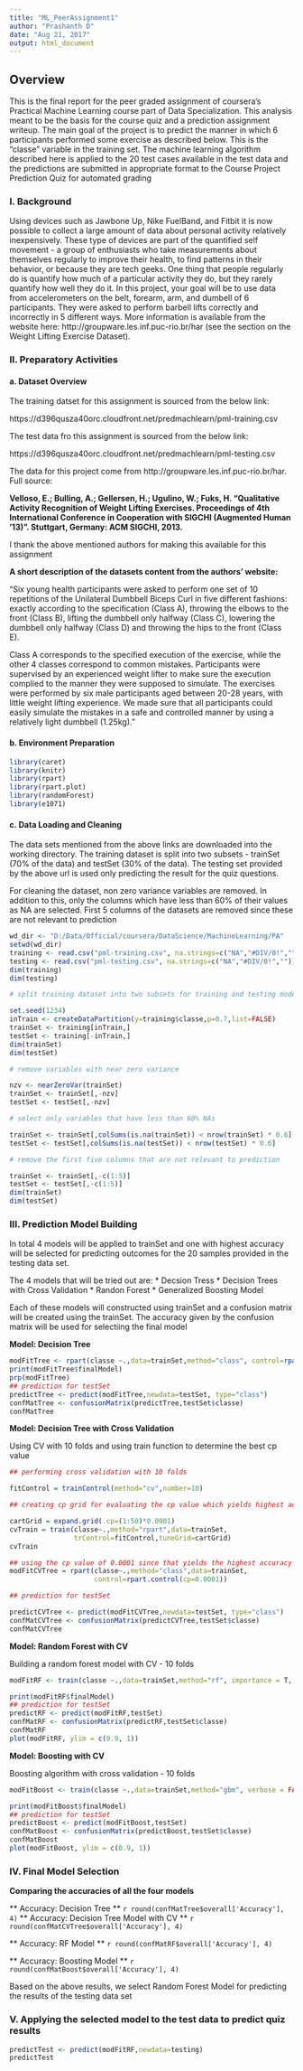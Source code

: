 ---
title: "ML_PeerAssignment1"
author: "Prashanth D"
date: "Aug 21, 2017"
output: html_document
---

## Overview

This is the final report for the peer graded assignment of coursera's Practical Machine Learning course part of Data Specialization. 
This analysis meant to be the basis for the course quiz and a prediction assignment writeup. The main goal of the project is to predict the manner in which 6 participants performed some exercise as described below. This is the "classe" variable in the training set. The machine learning algorithm described here is applied to the 20 test cases available in the test data and the predictions are submitted in appropriate format to the Course Project Prediction Quiz for automated grading

### I. Background
Using devices such as Jawbone Up, Nike FuelBand, and Fitbit it is now possible to collect a large amount of data about personal activity relatively inexpensively. These type of devices are part of the quantified self movement - a group of enthusiasts who take measurements about themselves regularly to improve their health, to find patterns in their behavior, or because they are tech geeks. One thing that people regularly do is quantify how much of a particular activity they do, but they rarely quantify how well they do it. In this project, your goal will be to use data from accelerometers on the belt, forearm, arm, and dumbell of 6 participants. They were asked to perform barbell lifts correctly and incorrectly in 5 different ways. More information is available from the website here: http://groupware.les.inf.puc-rio.br/har (see the section on the Weight Lifting Exercise Dataset).

### II. Preparatory Activities

#### a. Dataset Overview

The training datset for this assignment is sourced from the below link:

https://d396qusza40orc.cloudfront.net/predmachlearn/pml-training.csv

The test data fro this assignment is sourced from the below link:

https://d396qusza40orc.cloudfront.net/predmachlearn/pml-testing.csv

The data for this project come from http://groupware.les.inf.puc-rio.br/har. Full source:

**Velloso, E.; Bulling, A.; Gellersen, H.; Ugulino, W.; Fuks, H. "Qualitative Activity Recognition of Weight Lifting Exercises. Proceedings of 4th International Conference in Cooperation with SIGCHI (Augmented Human '13)". Stuttgart, Germany: ACM SIGCHI, 2013.**

I thank the above mentioned authors for making this available for this assignment

**A short description of the datasets content from the authors' website:**

"Six young health participants were asked to perform one set of 10 repetitions of the Unilateral Dumbbell Biceps Curl in five different fashions: exactly according to the specification (Class A), throwing the elbows to the front (Class B), lifting the dumbbell only halfway (Class C), lowering the dumbbell only halfway (Class D) and throwing the hips to the front (Class E).

Class A corresponds to the specified execution of the exercise, while the other 4 classes correspond to common mistakes. Participants were supervised by an experienced weight lifter to make sure the execution complied to the manner they were supposed to simulate. The exercises were performed by six male participants aged between 20-28 years, with little weight lifting experience. We made sure that all participants could easily simulate the mistakes in a safe and controlled manner by using a relatively light dumbbell (1.25kg)."

#### b. Environment Preparation


```{r, echo=TRUE}

library(caret)
library(knitr)
library(rpart)
library(rpart.plot)
library(randomForest)
library(e1071)

```

#### c. Data Loading and Cleaning

The data sets mentioned from the above links are downloaded into the working directory. The training dataset is split into two subsets - trainSet (70% of the data) and testSet (30% of the data). The testing set provided by the above url is used only predicting the result for the quiz questions.

For cleaning the dataset, non zero variance variables are removed. In addition to this, only the columns which have less than 60% of their values as NA are selected. First 5 columns of the datasets are removed since these are not relevant to prediction

```{r, echo=TRUE}

wd_dir <- "D:/Data/Official/coursera/DataScience/MachineLearning/PA"
setwd(wd_dir)
training <- read.csv("pml-training.csv", na.strings=c("NA","#DIV/0!",""))
testing <- read.csv("pml-testing.csv", na.strings=c("NA","#DIV/0!",""))
dim(training)
dim(testing)

# split training dataset into two subsets for training and testing models

set.seed(1234)
inTrain <- createDataPartition(y=training$classe,p=0.7,list=FALSE)
trainSet <- training[inTrain,]
testSet <- training[-inTrain,]
dim(trainSet)
dim(testSet)

# remove variables with near zero variance

nzv <- nearZeroVar(trainSet)
trainSet <- trainSet[,-nzv]
testSet <- testSet[,-nzv]

# select only variables that have less than 60% NAs 

trainSet <- trainSet[,colSums(is.na(trainSet)) < nrow(trainSet) * 0.6]
testSet <- testSet[,colSums(is.na(testSet)) < nrow(testSet) * 0.6]

# remove the first five columns that are not relevant to prediction

trainSet <- trainSet[,-c(1:5)]
testSet <- testSet[,-c(1:5)]
dim(trainSet)
dim(testSet)

```
### III. Prediction Model Building

In total 4 models will be applied to trainSet and one with highest accuracy will be selected for predicting outcomes for the 20 samples provided in the testing data set.

The 4 models that will be tried out are: 
* Decsion Tress
* Decision Trees with Cross Validation
* Randon Forest
* Generalized Boosting Model

Each of these models will constructed using trainSet and a confusion matrix will be created using the trainSet. The accuracy given by the confusion matrix will be used for selectiing the final model

**Model: Decision Tree**

``` {r, echo=TRUE}

modFitTree <- rpart(classe ~.,data=trainSet,method="class", control=rpart.control(minibucket=25))
print(modFitTree$finalModel)
prp(modFitTree)
## prediction for testSet
predictTree <- predict(modFitTree,newdata=testSet, type="class")
confMatTree <- confusionMatrix(predictTree,testSet$classe)
confMatTree

```

**Model: Decision Tree with Cross Validation**

Using CV with 10 folds and using train function to determine the best cp value

``` {r, echo=TRUE}

## performing cross validation with 10 folds

fitControl = trainControl(method="cv",number=10)

## creating cp grid for evaluating the cp value which yields highest accuracy

cartGrid = expand.grid(.cp=(1:50)*0.0001)
cvTrain = train(classe~.,method="rpart",data=trainSet,
                trControl=fitControl,tuneGrid=cartGrid)
cvTrain

## using the cp value of 0.0001 since that yields the highest accuracy
modFitCVTree = rpart(classe~.,method="class",data=trainSet,
                     control=rpart.control(cp=0.0001))

## prediction for testSet

predictCVTree <- predict(modFitCVTree,newdata=testSet, type="class")
confMatCVTree <- confusionMatrix(predictCVTree,testSet$classe)
confMatCVTree

```

**Model: Random Forest with CV**

Building a random forest model with CV - 10 folds

```{r, echo=TRUE}
modFitRF <- train(classe ~.,data=trainSet,method="rf", importance = T, trControl = trainControl(method = "cv", number = 10))

print(modFitRF$finalModel)
## prediction for testSet
predictRF <- predict(modFitRF,testSet)
confMatRF <- confusionMatrix(predictRF,testSet$classe)
confMatRF
plot(modFitRF, ylim = c(0.9, 1))

```

**Model: Boosting with CV**

Boosting algorithm with cross validation - 10 folds

``` {r, echo=TRUE}

modFitBoost <- train(classe ~.,data=trainSet,method="gbm", verbose = FALSE, trControl = trainControl(method = "cv", number = 10))

print(modFitBoost$finalModel)
## prediction for testSet
predictBoost <- predict(modFitBoost,testSet)
confMatBoost <- confusionMatrix(predictBoost,testSet$classe)
confMatBoost
plot(modFitBoost, ylim = c(0.9, 1))

```

### IV. Final Model Selection

**Comparing the accuracies of all the four models**

** Accuracy: Decision Tree ** `r round(confMatTree$overall['Accuracy'], 4)`
** Accuracy: Decision Tree Model with CV ** `r round(confMatCVTree$overall['Accuracy'], 4)`

** Accuracy: RF Model ** `r round(confMatRF$overall['Accuracy'], 4)`

** Accuracy: Boosting Model ** `r round(confMatBoost$overall['Accuracy'], 4)`

Based on the above results, we select Random Forest Model for predicting the results of the testing data set

### V. Applying the selected model to the test data to predict quiz results

``` {r, echo=TRUE}
predictTest <- predict(modFitRF,newdata=testing)
predictTest

```
